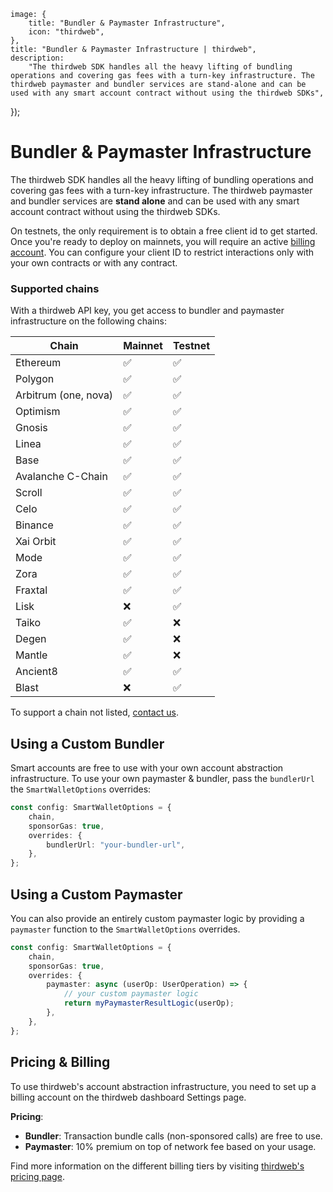 
	image: {
		title: "Bundler & Paymaster Infrastructure",
		icon: "thirdweb",
	},
	title: "Bundler & Paymaster Infrastructure | thirdweb",
	description:
		"The thirdweb SDK handles all the heavy lifting of bundling operations and covering gas fees with a turn-key infrastructure. The thirdweb paymaster and bundler services are stand-alone and can be used with any smart account contract without using the thirdweb SDKs",
});

# Bundler & Paymaster Infrastructure

The thirdweb SDK handles all the heavy lifting of bundling operations and covering gas fees with a turn-key infrastructure.
The thirdweb paymaster and bundler services are **stand alone** and can be used with any smart account contract without using the thirdweb SDKs.

On testnets, the only requirement is to obtain a free client id to get started.
Once you're ready to deploy on mainnets, you will require an active [billing account](https://thirdweb.com/dashboard/settings).
You can configure your client ID to restrict interactions only with your own contracts or with any contract.

### Supported chains

With a thirdweb API key, you get access to bundler and paymaster infrastructure on the following chains:

| Chain                | Mainnet | Testnet |
| -------------------- | ------- | ------- |
| Ethereum             | ✅      | ✅      |
| Polygon              | ✅      | ✅      |
| Arbitrum (one, nova) | ✅      | ✅      |
| Optimism             | ✅      | ✅      |
| Gnosis               | ✅      | ✅      |
| Linea                | ✅      | ✅      |
| Base                 | ✅      | ✅      |
| Avalanche C-Chain    | ✅      | ✅      |
| Scroll               | ✅      | ✅      |
| Celo                 | ✅      | ✅      |
| Binance              | ✅      | ✅      |
| Xai Orbit            | ✅      | ✅      |
| Mode                 | ✅      | ✅      |
| Zora                 | ✅      | ✅      |
| Fraxtal              | ✅      | ✅      |
| Lisk                 | ❌      | ✅      |
| Taiko                | ✅      | ❌      |
| Degen                | ✅      | ❌      |
| Mantle               | ✅      | ❌      |
| Ancient8             | ✅      | ✅      |
| Blast                | ❌      | ✅      |

To support a chain not listed, [contact us](https://thirdweb.typeform.com/to/Q93CVgUc?typeform-source=thirdweb-www-git-mariano-ftd-1670.thirdweb-preview.com).

## Using a Custom Bundler

Smart accounts are free to use with your own account abstraction infrastructure. To use your own paymaster & bundler,
pass the `bundlerUrl` the `SmartWalletOptions` overrides:

```ts
const config: SmartWalletOptions = {
	chain,
	sponsorGas: true,
	overrides: {
		bundlerUrl: "your-bundler-url",
	},
};
```

## Using a Custom Paymaster

You can also provide an entirely custom paymaster logic by providing a `paymaster` function to the `SmartWalletOptions` overrides.

```ts
const config: SmartWalletOptions = {
	chain,
	sponsorGas: true,
	overrides: {
		paymaster: async (userOp: UserOperation) => {
			// your custom paymaster logic
			return myPaymasterResultLogic(userOp);
		},
	},
};
```

## Pricing & Billing

To use thirdweb's account abstraction infrastructure, you need to set up a billing account on the thirdweb dashboard Settings page.

**Pricing**:

- **Bundler**: Transaction bundle calls (non-sponsored calls) are free to use.
- **Paymaster**: 10% premium on top of network fee based on your usage.

Find more information on the different billing tiers by visiting [thirdweb's pricing page](https://thirdweb.com/pricing).
